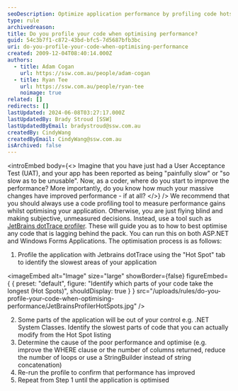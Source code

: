 ```yaml
---
seoDescription: Optimize application performance by profiling code hotspots with JetBrains dotTrace and iterating through optimization steps.
type: rule
archivedreason:
title: Do you profile your code when optimising performance?
guid: 54c3b7f1-c872-43bd-bfc5-7d5687bfb3bc
uri: do-you-profile-your-code-when-optimising-performance
created: 2009-12-04T08:40:14.000Z
authors:
  - title: Adam Cogan
    url: https://ssw.com.au/people/adam-cogan
  - title: Ryan Tee
    url: https://ssw.com.au/people/ryan-tee
    noimage: true
related: []
redirects: []
lastUpdated: 2024-06-08T03:27:17.000Z
lastUpdatedBy: Brady Stroud [SSW]
lastUpdatedByEmail: bradystroud@ssw.com.au
createdBy: CindyWang
createdByEmail: CindyWang@ssw.com.au
isArchived: false
---
```


<introEmbed
  body={<>
Imagine that you have just had a User Acceptance Test (UAT), and your app has been reported as being "painfully slow" or "so slow as to be unusable". Now, as a coder, where do you start to improve the performance? More importantly, do you know how much your massive changes have improved performance - if at all?
  </>}
/>
We recommend that you should always use a code profiling tool to measure performance gains whilst optimising your application. Otherwise, you are just flying blind and making subjective, unmeasured decisions. Instead, use a tool such as [JetBrains dotTrace profiler](http://www.ssw.com.au/ssw/Redirect/JetbrainsNETProfiler.htm). These will guide you as to how to best optimise any code that is lagging behind the pack. You can run this on both ASP.NET and Windows Forms Applications. The optimisation process is as follows:

1. Profile the application with Jetbrains dotTrace using the "Hot Spot" tab to identify the slowest areas of your application


<imageEmbed
  alt="Image"
  size="large"
  showBorder={false}
  figureEmbed={ {
    preset: "default",
    figure: "Identify which parts of your code take the longest (Hot Spots)",
    shouldDisplay: true
  } }
  src="/uploads/rules/do-you-profile-your-code-when-optimising-performance/JetBrainsProfilerHotSpots.jpg"
/>

2. Some parts of the application will be out of your control e.g. .NET System Classes. Identify the slowest parts of code that you can actually modify from the Hot Spot listing
3. Determine the cause of the poor performance and optimise (e.g. improve the WHERE clause or the number of columns returned, reduce the number of loops or use a StringBuilder instead of string concatenation)
4. Re-run the profile to confirm that performance has improved
5. Repeat from Step 1 until the application is optimised
